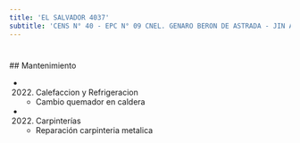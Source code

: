 ```yaml
---
title: 'EL SALVADOR 4037'
subtitle: 'CENS N° 40 - EPC N° 09 CNEL. GENARO BERON DE ASTRADA - JIN A (EPCJS 09/02°) [S]'
---
```


#


 ## Mantenimiento

*  (2022) Calefaccion y Refrigeracion 
    + Cambio quemador en caldera

*  (2022) Carpinterías 
    + Reparación carpinteria metalica



